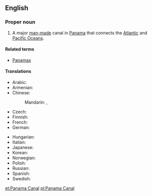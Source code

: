 ==English==
{{wikipedia}}
===Proper noun===
{{en-proper noun|sg=[[Panama]] [[canal|Canal]]}}

# A major [[man-made]] canal in [[Panama]] that connects the [[Atlantic Ocean|Atlantic]] and [[Pacific Ocean]]s.

====Related terms====
* [[Panamax]]

====Translations====
{{trans-top|Canal}}
* Arabic: {{t|ar|قناة بنما|f|tr=qanaat banamaa|sc=Arab}}
* Armenian: {{t-|hy|Պանամայի ջրանցք|tr=Panamayi ǰranc’k’}}
* Chinese:
*: Mandarin: {{t-|cmn|巴拿馬運河|sc=Hani}}, {{t-|cmn|巴拿马运河|tr=Bānámǎ Yùnhé|sc=Hani}}
* Czech: {{t|cs|Panamský průplav|m}}
* Finnish: {{t-|fi|Panaman kanava}}
* French: {{t-|fr|Canal de Panamá|m}}
* German: {{t-|de|Panamakanal|m}}
{{trans-mid}}
* Hungarian: {{t|hu|Panama-csatorna}}
* Italian: {{t|it|Canale di Panamá|m}}
* Japanese: {{t|ja|パナマ運河|tr=Panama-unga|sc=Jpan}}
* Korean: {{t|ko|파나마 운하|tr=Panama unha|sc=Kore}}
* Norwegian: {{t|no|Panamakanalen|m}}
* Polish: {{t|pl|Kanał Panamski|m}}
* Russian: {{t|ru|Панамский канал|m|tr=Panámskij kanál|sc=Cyrl}}
* Spanish: {{t-|es|Canal de Panamá|m}}
* Swedish: {{t|sv|Panamakanalen|c}}
{{trans-bottom}}

[[et:Panama Canal]]
[[pl:Panama Canal]]